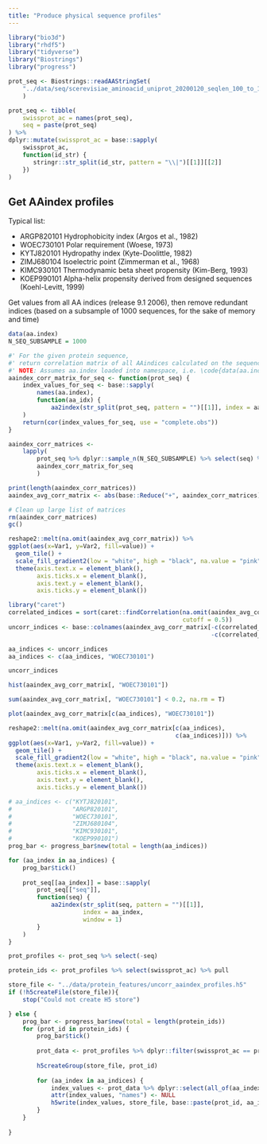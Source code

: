 ```yaml
---
title: "Produce physical sequence profiles"
---
```


```r
library("bio3d")
library("rhdf5")
library("tidyverse")
library("Biostrings")
library("progress")
```

```r
prot_seq <- Biostrings::readAAStringSet(
    "../data/seq/scerevisiae_aminoacid_uniprot_20200120_seqlen_100_to_1000.fasta"
    )

prot_seq <- tibble(
    swissprot_ac = names(prot_seq),
    seq = paste(prot_seq)
) %>% 
dplyr::mutate(swissprot_ac = base::sapply(
    swissprot_ac,
    function(id_str) {
       stringr::str_split(id_str, pattern = "\\|")[[1]][[2]]
    })
)
```

## Get AAindex profiles

Typical list:

* ARGP820101  Hydrophobicity index (Argos et al., 1982) 
* WOEC730101  Polar requirement (Woese, 1973)
* KYTJ820101  Hydropathy index (Kyte-Doolittle, 1982)
* ZIMJ680104  Isoelectric point (Zimmerman et al., 1968)
* KIMC930101  Thermodynamic beta sheet propensity (Kim-Berg, 1993)
* KOEP990101  Alpha-helix propensity derived from designed sequences (Koehl-Levitt, 1999)


Get values from all AA indices (release 9.1 2006), then remove redundant indices
(based on a subsample of 1000 sequences, for the sake of memory and time)

```r
data(aa.index)
N_SEQ_SUBSAMPLE = 1000

#' For the given protein sequence, 
#' return correlation matrix of all AAindices calculated on the sequence.
#' NOTE: Assumes aa.index loaded into namespace, i.e. \code{data(aa.index)}
aaindex_corr_matrix_for_seq <- function(prot_seq) {
    index_values_for_seq <- base::sapply(
        names(aa.index),
        function(aa_idx) { 
            aa2index(str_split(prot_seq, pattern = "")[[1]], index = aa_idx, window = 1) }
    )
    return(cor(index_values_for_seq, use = "complete.obs"))
}

aaindex_corr_matrices <- 
    lapply(
        prot_seq %>% dplyr::sample_n(N_SEQ_SUBSAMPLE) %>% select(seq) %>% pull,
        aaindex_corr_matrix_for_seq
        )

print(length(aaindex_corr_matrices))
aaindex_avg_corr_matrix <- abs(base::Reduce("+", aaindex_corr_matrices) / N_SEQ_SUBSAMPLE)

# Clean up large list of matrices
rm(aaindex_corr_matrices)
gc()
```

```r
reshape2::melt(na.omit(aaindex_avg_corr_matrix)) %>% 
ggplot(aes(x=Var1, y=Var2, fill=value)) + 
  geom_tile() +
  scale_fill_gradient2(low = "white", high = "black", na.value = "pink") +
  theme(axis.text.x = element_blank(),
        axis.ticks.x = element_blank(),
        axis.text.y = element_blank(),
        axis.ticks.y = element_blank())
```

```r
library("caret")
correlated_indices = sort(caret::findCorrelation(na.omit(aaindex_avg_corr_matrix),
                                                 cutoff = 0.5))
uncorr_indices <- base::colnames(aaindex_avg_corr_matrix[-c(correlated_indices),
                                                         -c(correlated_indices)])

aa_indices <- uncorr_indices
aa_indices <- c(aa_indices, "WOEC730101")

uncorr_indices
```

```r
hist(aaindex_avg_corr_matrix[, "WOEC730101"])
```

```r
sum(aaindex_avg_corr_matrix[, "WOEC730101"] < 0.2, na.rm = T)
```

```r
plot(aaindex_avg_corr_matrix[c(aa_indices), "WOEC730101"])
```

```r
reshape2::melt(na.omit(aaindex_avg_corr_matrix[c(aa_indices),
                                               c(aa_indices)])) %>% 
ggplot(aes(x=Var1, y=Var2, fill=value)) + 
  geom_tile() +
  scale_fill_gradient2(low = "white", high = "black", na.value = "pink") +
  theme(axis.text.x = element_blank(),
        axis.ticks.x = element_blank(),
        axis.text.y = element_blank(),
        axis.ticks.y = element_blank())
```


```r
# aa_indices <- c("KYTJ820101",
#                 "ARGP820101", 
#                 "WOEC730101", 
#                 "ZIMJ680104",
#                 "KIMC930101",
#                 "KOEP990101")
prog_bar <- progress_bar$new(total = length(aa_indices))

for (aa_index in aa_indices) {
    prog_bar$tick()
    
    prot_seq[[aa_index]] = base::sapply(
        prot_seq[["seq"]],
        function(seq) {
            aa2index(str_split(seq, pattern = "")[[1]], 
                     index = aa_index, 
                     window = 1)
        }
    )
}

prot_profiles <- prot_seq %>% select(-seq)
```


```r
protein_ids <- prot_profiles %>% select(swissprot_ac) %>% pull
```


```r
store_file <- "../data/protein_features/uncorr_aaindex_profiles.h5"
if (!h5createFile(store_file)){
    stop("Could not create H5 store")

} else {
    prog_bar <- progress_bar$new(total = length(protein_ids))
    for (prot_id in protein_ids) {
        prog_bar$tick()
        
        prot_data <- prot_profiles %>% dplyr::filter(swissprot_ac == prot_id)
        
        h5createGroup(store_file, prot_id)
        
        for (aa_index in aa_indices) {
            index_values <- prot_data %>% dplyr::select(all_of(aa_index)) %>% pull
            attr(index_values, "names") <- NULL
            h5write(index_values, store_file, base::paste(prot_id, aa_index, sep = "/"))
        }
    }
    
}
```


